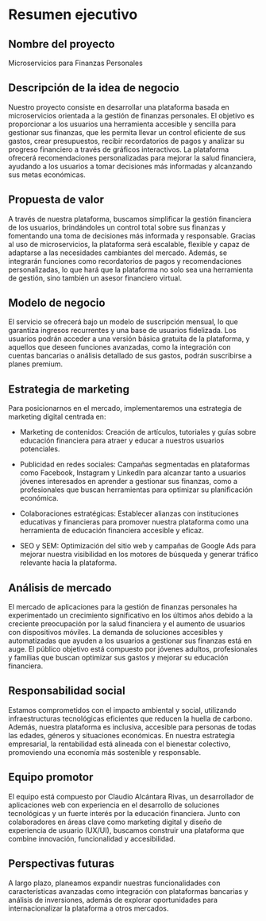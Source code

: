 # Resumen ejecutivo

## Nombre del proyecto
Microservicios para Finanzas Personales

## Descripción de la idea de negocio
Nuestro proyecto consiste en desarrollar una plataforma basada en microservicios orientada a la gestión de finanzas personales. El objetivo es proporcionar a los usuarios una herramienta accesible y sencilla para gestionar sus finanzas, que les permita llevar un control eficiente de sus gastos, crear presupuestos, recibir recordatorios de pagos y analizar su progreso financiero a través de gráficos interactivos. La plataforma ofrecerá recomendaciones personalizadas para mejorar la salud financiera, ayudando a los usuarios a tomar decisiones más informadas y alcanzando sus metas económicas.

## Propuesta de valor
A través de nuestra plataforma, buscamos simplificar la gestión financiera de los usuarios, brindándoles un control total sobre sus finanzas y fomentando una toma de decisiones más informada y responsable. Gracias al uso de microservicios, la plataforma será escalable, flexible y capaz de adaptarse a las necesidades cambiantes del mercado. Además, se integrarán funciones como recordatorios de pagos y recomendaciones personalizadas, lo que hará que la plataforma no solo sea una herramienta de gestión, sino también un asesor financiero virtual.

## Modelo de negocio
El servicio se ofrecerá bajo un modelo de suscripción mensual, lo que garantiza ingresos recurrentes y una base de usuarios fidelizada. Los usuarios podrán acceder a una versión básica gratuita de la plataforma, y aquellos que deseen funciones avanzadas, como la integración con cuentas bancarias o análisis detallado de sus gastos, podrán suscribirse a planes premium.

## Estrategia de marketing
Para posicionarnos en el mercado, implementaremos una estrategia de marketing digital centrada en:

* Marketing de contenidos: Creación de artículos, tutoriales y guías sobre educación financiera para atraer y educar a nuestros usuarios potenciales.

* Publicidad en redes sociales: Campañas segmentadas en plataformas como Facebook, Instagram y LinkedIn para alcanzar tanto a usuarios jóvenes interesados en aprender a gestionar sus finanzas, como a profesionales que buscan herramientas para optimizar su planificación económica.

* Colaboraciones estratégicas: Establecer alianzas con instituciones educativas y financieras para promover nuestra plataforma como una herramienta de educación financiera accesible y eficaz.

* SEO y SEM: Optimización del sitio web y campañas de Google Ads para mejorar nuestra visibilidad en los motores de búsqueda y generar tráfico relevante hacia la plataforma.

## Análisis de mercado
El mercado de aplicaciones para la gestión de finanzas personales ha experimentado un crecimiento significativo en los últimos años debido a la creciente preocupación por la salud financiera y el aumento de usuarios con dispositivos móviles. La demanda de soluciones accesibles y automatizadas que ayuden a los usuarios a gestionar sus finanzas está en auge. El público objetivo está compuesto por jóvenes adultos, profesionales y familias que buscan optimizar sus gastos y mejorar su educación financiera.

## Responsabilidad social
Estamos comprometidos con el impacto ambiental y social, utilizando infraestructuras tecnológicas eficientes que reducen la huella de carbono. Además, nuestra plataforma es inclusiva, accesible para personas de todas las edades, géneros y situaciones económicas. En nuestra estrategia empresarial, la rentabilidad está alineada con el bienestar colectivo, promoviendo una economía más sostenible y responsable.

## Equipo promotor
El equipo está compuesto por Claudio Alcántara Rivas, un desarrollador de aplicaciones web con experiencia en el desarrollo de soluciones tecnológicas y un fuerte interés por la educación financiera. Junto con colaboradores en áreas clave como marketing digital y diseño de experiencia de usuario (UX/UI), buscamos construir una plataforma que combine innovación, funcionalidad y accesibilidad.

## Perspectivas futuras
A largo plazo, planeamos expandir nuestras funcionalidades con características avanzadas como integración con plataformas bancarias y análisis de inversiones, además de explorar oportunidades para internacionalizar la plataforma a otros mercados.